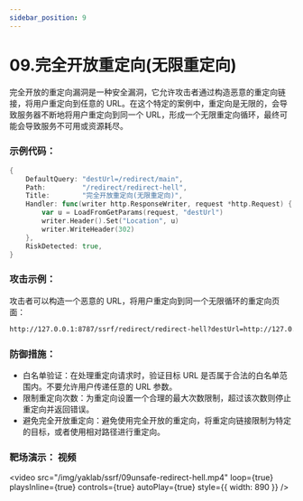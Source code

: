 ```yaml
---
sidebar_position: 9
---
```


# 09.完全开放重定向(无限重定向)

完全开放的重定向漏洞是一种安全漏洞，它允许攻击者通过构造恶意的重定向链接，将用户重定向到任意的 URL。在这个特定的案例中，重定向是无限的，会导致服务器不断地将用户重定向到同一个 URL，形成一个无限重定向循环，最终可能会导致服务不可用或资源耗尽。

### 示例代码：

```Go
{
    DefaultQuery: "destUrl=/redirect/main",
    Path:         "/redirect/redirect-hell",
    Title:        "完全开放重定向(无限重定向)",
    Handler: func(writer http.ResponseWriter, request *http.Request) {
        var u = LoadFromGetParams(request, "destUrl")
        writer.Header().Set("Location", u)
        writer.WriteHeader(302)
    },
    RiskDetected: true,
}
```

### 攻击示例：

攻击者可以构造一个恶意的 URL，将用户重定向到同一个无限循环的重定向页面：

```Bash
http://127.0.0.1:8787/ssrf/redirect/redirect-hell?destUrl=http://127.0.0.1:8787/ssrf/flag
```

### 防御措施：

- 白名单验证：在处理重定向请求时，验证目标 URL 是否属于合法的白名单范围内。不要允许用户传递任意的 URL 参数。
- 限制重定向次数：为重定向设置一个合理的最大次数限制，超过该次数则停止重定向并返回错误。
- 避免完全开放重定向：避免使用完全开放的重定向，将重定向链接限制为特定的目标，或者使用相对路径进行重定向。

### 靶场演示： 视频

<video
  src="/img/yaklab/ssrf/09unsafe-redirect-hell.mp4"
  loop={true}
  playsInline={true}
  controls={true}
  autoPlay={true}
  style={{ width: 890 }}
/>
